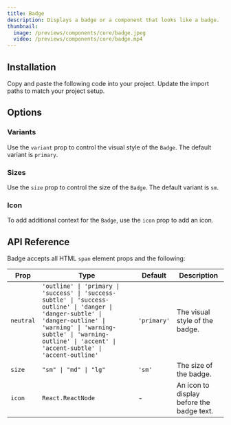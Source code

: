 ```yaml
---
title: Badge
description: Displays a badge or a component that looks like a badge.
thumbnail:
  image: /previews/components/core/badge.jpeg
  video: /previews/components/core/badge.mp4
---
```


<ComponentPreview name="demos/components/core/badge/default" />

## Installation

<Steps>
  <Step>Copy and paste the following code into your project.</Step>
  <ComponentSource name="components/core/default/badge" />
  <Step>Update the import paths to match your project setup.</Step>
</Steps>

## Options

### Variants

Use the `variant` prop to control the visual style of the `Badge`. The default variant is `primary`.

<ComponentPreview name="demos/components/core/badge/variants" />

### Sizes

Use the `size` prop to control the size of the `Badge`. The default variant is `sm`.

<ComponentPreview name="demos/components/core/badge/sizes" />

### Icon

To add additional context for the `Badge`, use the `icon` prop to add an icon.

<ComponentPreview name="demos/components/core/badge/icon" />

## API Reference

Badge accepts all HTML `span` element props and the following:

| Prop      | Type                                                                                                                                                                                                                                     | Default     | Description                               |
| --------- | ---------------------------------------------------------------------------------------------------------------------------------------------------------------------------------------------------------------------------------------- | ----------- | ----------------------------------------- |
| `neutral` | `'outline' \| 'primary \| 'success' \| 'success-subtle' \| 'success-outline' \| 'danger \| 'danger-subtle' \| 'danger-outline' \| 'warning' \| 'warning-subtle' \| 'warning-outline' \| 'accent' \| 'accent-subtle' \| 'accent-outline'` | `'primary'` | The visual style of the badge.            |
| `size`    | `"sm" \| "md" \| "lg"`                                                                                                                                                                                                                   | `'sm'`      | The size of the badge.                    |
| `icon`    | `React.ReactNode`                                                                                                                                                                                                                        | -           | An icon to display before the badge text. |
